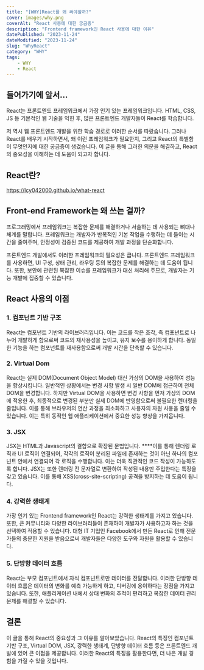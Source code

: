 ```yaml
---
title: "[WHY]React를 왜 써야할까?"
cover: images/why.png
coverAlt: "React 사용에 대한 궁금증"
description: "Frontend framework인 React 사용에 대한 이유"
datePublished: "2023-11-24"
dateModified: "2023-11-24"
slug: "WhyReact"
category: "WHY"
tags:
    - WHY
    - React
---
```


## 들어가기에 앞서…

React는 프론트엔드 프레임워크에서 가장 인기 있는 프레임워크입니다. HTML, CSS, JS 등 기본적인 웹 기술을 익힌 후, 많은 프론트엔드 개발자들이 React를 학습합니다.

저 역시 웹 프론트엔드 개발을 위한 학습 경로로 이러한 순서를 따랐습니다. 그러나 React를 배우기 시작하면서, 왜 이런 프레임워크가 필요한지, 그리고 React의 특별함이 무엇인지에 대한 궁금증이 생겼습니다. 이 글을 통해 그러한 의문을 해결하고, React의 중요성을 이해하는 데 도움이 되고자 합니다.

## React란?

https://lcy042000.github.io/what-react

## Front-end Framework는 왜 쓰는 걸까?

프로그래밍에서 프레임워크는 복잡한 문제를 해결하거나 서술하는 데 사용되는 뼈대나 체계를 말합니다. 프레임워크는 개발자가 반복적인 기본 작업을 수행하는 데 들이는 시간을 줄여주며, 안정성이 검증된 코드를 제공하여 개발 과정을 단순화합니다.

프론트엔드 개발에서도 이러한 프레임워크의 필요성은 큽니다. 프론트엔드 프레임워크를 사용하면, UI 구성, 상태 관리, 라우팅 등의 복잡한 문제를 해결하는 데 도움이 됩니다. 또한, 보안에 관련된 복잡한 이슈를 프레임워크가 대신 처리해 주므로, 개발자는 기능 개발에 집중할 수 있습니다.

## React 사용의 이점

### 1. 컴포넌트 기반 구조

React는 컴포넌트 기반의 라이브러리입니다. 이는 코드를 작은 조각, 즉 컴포넌트로 나누어 개발하게 함으로써 코드의 재사용성을 높이고, 유지 보수를 용이하게 합니다. 동일한 기능을 하는 컴포넌트를 재사용함으로써 개발 시간을 단축할 수 있습니다.

### 2. Virtual Dom

React는 실제 DOM(Document Object Model) 대신 가상의 DOM을 사용하여 성능을 향상시킵니다. 일반적인 상황에서는 변경 사항 발생 시 일반 DOM에 접근하여 전체 DOM을 변경합니다. 하지만 Virtual DOM을 사용하면 변경 사항을 먼저 가상의 DOM에 적용한 후, 최종적으로 변경된 부분만 실제 DOM에 반영함으로써 불필요한 렌더링을 줄입니다. 이를 통해 브라우저의 연산 과정을 최소화하고 사용자의 자원 사용을 줄일 수 있습니다. 이는 특히 동적인 웹 애플리케이션에서 중요한 성능 향상을 가져옵니다.

### 3. JSX

JSX는 HTML과 Javascript의 결합으로 확장된 문법입니다. ****이를 통해 렌더링 로직과 UI 로직이 연결되어, 각각의 로직이 분리된 파일에 존재하는 것이 아닌 하나의 컴포넌트 안에서 연결되어 각 로직을 수행합니다. 이는 더욱 직관적인 코드 작성이 가능하도록 합니다. JSX는 또한 렌더링 전 문자열로 변환하여 작성된 내용만 주입한다는 특징을 갖고 있습니다. 이를 통해 XSS(cross-site-scripting) 공격을 방지하는 데 도움이 됩니다.

### 4. 강력한 생태계

가장 인기 있는 Frontend framework인 React는 강력한 생태계를 가지고 있습니다. 또한, 큰 커뮤니티와 다양한 라이브러리들이 존재하여 개발자가 사용하고자 하는 것을 선택하여 적용할 수 있습니다. 대형 IT 기업인 Facebook에서 만든 React로 인해 전문가들의 충분한 지원을 받음으로써 개발자들은 다양한 도구와 자원을 활용할 수 있습니다.

### 5. 단방향 데이터 흐름

React는 부모 컴포넌트에서 자식 컴포넌트로만 데이터를 전달합니다. 이러한 단방향 데이터 흐름은 데이터의 변화를 예측 가능하게 하고, 디버깅에 용이하다는 장점을 가지고 있습니다. 또한, 애플리케이션 내에서 상태 변화의 추적이 편리하고 복잡한 데이터 관리 문제를 해결할 수 있습니다.

## 결론

이 글을 통해 React의 중요성과 그 이유를 알아보았습니다. React의 특징인 컴포넌트 기반 구조, Virtual DOM, JSX, 강력한 생태계, 단방향 데이터 흐름 등은 프론트엔드 개발에 있어 큰 이점을 제공합니다. 이러한 React의 특징을 활용한다면, 더 나은 개발 경험을 가질 수 있을 것입니다.